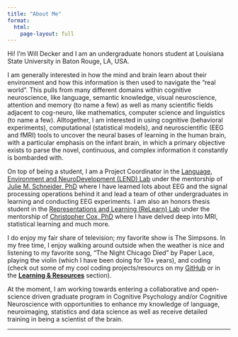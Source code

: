 ```yaml
---
title: "About Me"
format:
  html:
    page-layout: full
---
```


Hi! I'm Will Decker and I am an undergraduate honors student at Louisiana State University in Baton Rouge, LA, USA.

I am generally interested in how the mind and brain learn about their environment and how this information is then used to navigate the "real world". This pulls from many different domains within cognitive neuroscience, like language, semantic knowledge, visual neuroscience, attention and memory (to name a few) as well as many scientific fields adjacent to cog-neuro, like mathematics, computer science and linguistics (to name a few). Alltogether, I am interested in using cognitive (behavioral experiments), computational (statistical models), and neuroscientific (EEG and fMRI) tools to uncover the neural bases of learning in the human brain, with a particular emphasis on the infant brain, in which a primary objective exists to parse the novel, continuous, and complex information it constantly is bombarded with. 

On top of being a student, I am a Project Coordinator in the [Language, Environment and NeuroDevelopment (LEND) Lab](https://juschnei.wixsite.com/lendlab) under the mentorship of [Julie M. Schneider, PhD](https://www.lsu.edu/hss/comd/faculty/schneider.php) where I have learned lots about EEG and the signal processing operations behind it and lead a team of other undergraduates in learning and conducting EEG experiments. I am also an honors thesis student in the [Representations and Learning (ReLearn) Lab](https://faculty.lsu.edu/chriscox/index.php) under the mentorship of [Christopher Cox, PhD](https://www.lsu.edu/hss/psychology/faculty/cognitive/cox.php) where I have delved deep into MRI, statistical learning and much more.

I do enjoy my fair share of television; my favorite show is The Simpsons. In my free time, I enjoy walking around outside when the weather is nice and listening to my favorite song, "The Night Chicago Died" by Paper Lace, playing the violin (which I have been doing for 10+ years), and coding (check out some of my cool coding projects/resourcs on my [GitHub](mysci.qmd#github) or in the [**Learning & Resources**](https://w-decker.github.io/mylearning.html) section).

At the moment, I am working towards entering a collaborative and open-science driven graduate program in Cognitive Psychology and/or Cognitive Neuroscience with opportunities to enhance my knowledge of language, neuroimaging, statistics and data science as well as receive detailed training in being a scientist of the brain.

---